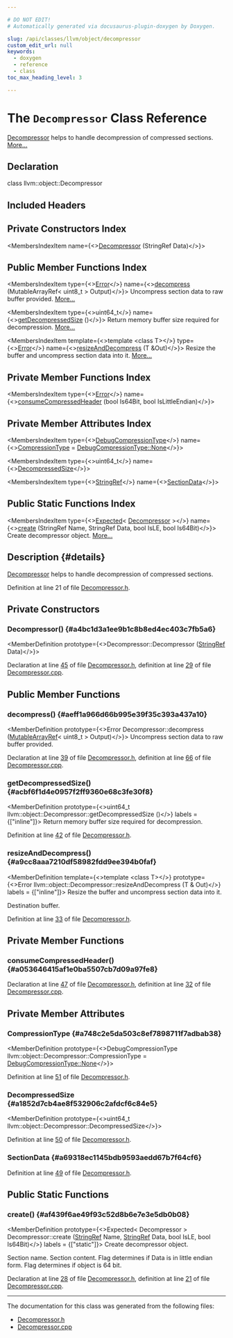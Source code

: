 ```yaml
---

# DO NOT EDIT!
# Automatically generated via docusaurus-plugin-doxygen by Doxygen.

slug: /api/classes/llvm/object/decompressor
custom_edit_url: null
keywords:
  - doxygen
  - reference
  - class
toc_max_heading_level: 3

---
```





# The `Decompressor` Class Reference

<DoxygenPage pluginConfig={pluginConfig}>

<a href="/docs/api/classes/llvm/object/decompressor">Decompressor</a> helps to handle decompression of compressed sections. <a href="#details">More...</a>

## Declaration

<CodeBlock>class llvm::object::Decompressor</CodeBlock>

## Included Headers

<IncludesList>
<IncludesListItem
  filePath="llvm/Object/Decompressor.h"
  permalink="/docs/api/files/include/include/llvm/include/llvm/object/decompressor-h"
  isLocal="true" />
</IncludesList>

## Private Constructors Index

<MembersIndex>

<MembersIndexItem
  name={<><a href="#a4bc1d3a1ee9b1c8b8ed4ec403c7fb5a6">Decompressor</a> (StringRef Data)</>}>
</MembersIndexItem>

</MembersIndex>

## Public Member Functions Index

<MembersIndex>

<MembersIndexItem
  type={<><a href="/docs/api/classes/llvm/error">Error</a></>}
  name={<><a href="#aeff1a966d66b995e39f35c393a437a10">decompress</a> (MutableArrayRef&lt; uint8&#95;t &gt; Output)</>}>
Uncompress section data to raw buffer provided. <a href="#aeff1a966d66b995e39f35c393a437a10">More...</a>
</MembersIndexItem>

<MembersIndexItem
  type={<>uint64&#95;t</>}
  name={<><a href="#acbf6f1d4e0957f2ff9360e68c3fe30f8">getDecompressedSize</a> ()</>}>
Return memory buffer size required for decompression. <a href="#acbf6f1d4e0957f2ff9360e68c3fe30f8">More...</a>
</MembersIndexItem>

<MembersIndexItem
  template={<>template &lt;class T&gt;</>}
  type={<><a href="/docs/api/classes/llvm/error">Error</a></>}
  name={<><a href="#a9cc8aaa7210df58982fdd9ee394b0faf">resizeAndDecompress</a> (T &amp;Out)</>}>
Resize the buffer and uncompress section data into it. <a href="#a9cc8aaa7210df58982fdd9ee394b0faf">More...</a>
</MembersIndexItem>

</MembersIndex>

## Private Member Functions Index

<MembersIndex>

<MembersIndexItem
  type={<><a href="/docs/api/classes/llvm/error">Error</a></>}
  name={<><a href="#a053646415af1e0ba5507cb7d09a97fe8">consumeCompressedHeader</a> (bool Is64Bit, bool IsLittleEndian)</>}>
</MembersIndexItem>

</MembersIndex>

## Private Member Attributes Index

<MembersIndex>

<MembersIndexItem
  type={<><a href="/docs/api/namespaces/llvm/#aa100a124c9d33561b0950011928aae00">DebugCompressionType</a></>}
  name={<><a href="#a748c2e5da503c8ef7898711f7adbab38">CompressionType</a> = <a href="/docs/api/namespaces/llvm/#aa100a124c9d33561b0950011928aae00a6adf97f83acf6453d4a6a4b1070f3754">DebugCompressionType::None</a></>}>
</MembersIndexItem>

<MembersIndexItem
  type={<>uint64&#95;t</>}
  name={<><a href="#a1852d7cb4ae8f532906c2afdcf6c84e5">DecompressedSize</a></>}>
</MembersIndexItem>

<MembersIndexItem
  type={<><a href="/docs/api/classes/llvm/stringref">StringRef</a></>}
  name={<><a href="#a69318ec1145bdb9593aedd67b7f64cf6">SectionData</a></>}>
</MembersIndexItem>

</MembersIndex>

## Public Static Functions Index

<MembersIndex>

<MembersIndexItem
  type={<><a href="/docs/api/classes/llvm/expected">Expected</a>&lt; <a href="/docs/api/classes/llvm/object/decompressor">Decompressor</a> &gt;</>}
  name={<><a href="#af439f6ae49f93c52d8b6e7e3e5db0b08">create</a> (StringRef Name, StringRef Data, bool IsLE, bool Is64Bit)</>}>
Create decompressor object. <a href="#af439f6ae49f93c52d8b6e7e3e5db0b08">More...</a>
</MembersIndexItem>

</MembersIndex>

## Description {#details}

<a href="/docs/api/classes/llvm/object/decompressor">Decompressor</a> helps to handle decompression of compressed sections.

Definition at line 21 of file <a href="/docs/api/files/include/include/llvm/include/llvm/object/decompressor-h">Decompressor.h</a>.

<SectionDefinition>

## Private Constructors

### Decompressor() {#a4bc1d3a1ee9b1c8b8ed4ec403c7fb5a6}

<MemberDefinition
  prototype={<>Decompressor::Decompressor (<a href="/docs/api/classes/llvm/stringref">StringRef</a> Data)</>}>

Declaration at line <a href="/docs/api/files/include/include/llvm/include/llvm/object/decompressor-h/#l00045">45</a> of file <a href="/docs/api/files/include/include/llvm/include/llvm/object/decompressor-h">Decompressor.h</a>, definition at line <a href="/docs/api/files/lib/lib/object/decompressor-cpp/#l00029">29</a> of file <a href="/docs/api/files/lib/lib/object/decompressor-cpp">Decompressor.cpp</a>.
</MemberDefinition>

</SectionDefinition>

<SectionDefinition>

## Public Member Functions

### decompress() {#aeff1a966d66b995e39f35c393a437a10}

<MemberDefinition
  prototype={<>Error Decompressor::decompress (<a href="/docs/api/classes/llvm/mutablearrayref">MutableArrayRef</a>&lt; uint8&#95;t &gt; Output)</>}>
Uncompress section data to raw buffer provided.

Declaration at line <a href="/docs/api/files/include/include/llvm/include/llvm/object/decompressor-h/#l00039">39</a> of file <a href="/docs/api/files/include/include/llvm/include/llvm/object/decompressor-h">Decompressor.h</a>, definition at line <a href="/docs/api/files/lib/lib/object/decompressor-cpp/#l00066">66</a> of file <a href="/docs/api/files/lib/lib/object/decompressor-cpp">Decompressor.cpp</a>.
</MemberDefinition>

### getDecompressedSize() {#acbf6f1d4e0957f2ff9360e68c3fe30f8}

<MemberDefinition
  prototype={<>uint64&#95;t llvm::object::Decompressor::getDecompressedSize ()</>}
  labels = {["inline"]}>
Return memory buffer size required for decompression.

Definition at line <a href="/docs/api/files/include/include/llvm/include/llvm/object/decompressor-h/#l00042">42</a> of file <a href="/docs/api/files/include/include/llvm/include/llvm/object/decompressor-h">Decompressor.h</a>.
</MemberDefinition>

### resizeAndDecompress() {#a9cc8aaa7210df58982fdd9ee394b0faf}

<MemberDefinition
  template={<>template &lt;class T&gt;</>}
  prototype={<>Error llvm::object::Decompressor::resizeAndDecompress (T &amp; Out)</>}
  labels = {["inline"]}>
Resize the buffer and uncompress section data into it.

<ParametersList title="Parameters">
<ParametersListItem name="Out">Destination buffer.</ParametersListItem>
</ParametersList>

Definition at line <a href="/docs/api/files/include/include/llvm/include/llvm/object/decompressor-h/#l00033">33</a> of file <a href="/docs/api/files/include/include/llvm/include/llvm/object/decompressor-h">Decompressor.h</a>.
</MemberDefinition>

</SectionDefinition>

<SectionDefinition>

## Private Member Functions

### consumeCompressedHeader() {#a053646415af1e0ba5507cb7d09a97fe8}

<MemberDefinition
  prototype="Error Decompressor::consumeCompressedHeader (bool Is64Bit, bool IsLittleEndian)">

Declaration at line <a href="/docs/api/files/include/include/llvm/include/llvm/object/decompressor-h/#l00047">47</a> of file <a href="/docs/api/files/include/include/llvm/include/llvm/object/decompressor-h">Decompressor.h</a>, definition at line <a href="/docs/api/files/lib/lib/object/decompressor-cpp/#l00032">32</a> of file <a href="/docs/api/files/lib/lib/object/decompressor-cpp">Decompressor.cpp</a>.
</MemberDefinition>

</SectionDefinition>

<SectionDefinition>

## Private Member Attributes

### CompressionType {#a748c2e5da503c8ef7898711f7adbab38}

<MemberDefinition
  prototype={<>DebugCompressionType llvm::object::Decompressor::CompressionType = <a href="/docs/api/namespaces/llvm/#aa100a124c9d33561b0950011928aae00a6adf97f83acf6453d4a6a4b1070f3754">DebugCompressionType::None</a></>}>

Definition at line <a href="/docs/api/files/include/include/llvm/include/llvm/object/decompressor-h/#l00051">51</a> of file <a href="/docs/api/files/include/include/llvm/include/llvm/object/decompressor-h">Decompressor.h</a>.
</MemberDefinition>

### DecompressedSize {#a1852d7cb4ae8f532906c2afdcf6c84e5}

<MemberDefinition
  prototype={<>uint64&#95;t llvm::object::Decompressor::DecompressedSize</>}>

Definition at line <a href="/docs/api/files/include/include/llvm/include/llvm/object/decompressor-h/#l00050">50</a> of file <a href="/docs/api/files/include/include/llvm/include/llvm/object/decompressor-h">Decompressor.h</a>.
</MemberDefinition>

### SectionData {#a69318ec1145bdb9593aedd67b7f64cf6}

<MemberDefinition
  prototype="StringRef llvm::object::Decompressor::SectionData">

Definition at line <a href="/docs/api/files/include/include/llvm/include/llvm/object/decompressor-h/#l00049">49</a> of file <a href="/docs/api/files/include/include/llvm/include/llvm/object/decompressor-h">Decompressor.h</a>.
</MemberDefinition>

</SectionDefinition>

<SectionDefinition>

## Public Static Functions

### create() {#af439f6ae49f93c52d8b6e7e3e5db0b08}

<MemberDefinition
  prototype={<>Expected&lt; Decompressor &gt; Decompressor::create (<a href="/docs/api/classes/llvm/stringref">StringRef</a> Name, <a href="/docs/api/classes/llvm/stringref">StringRef</a> Data, bool IsLE, bool Is64Bit)</>}
  labels = {["static"]}>
Create decompressor object.

<ParametersList title="Parameters">
<ParametersListItem name="Name">Section name.</ParametersListItem>
<ParametersListItem name="Data">Section content.</ParametersListItem>
<ParametersListItem name="IsLE">Flag determines if Data is in little endian form.</ParametersListItem>
<ParametersListItem name="Is64Bit">Flag determines if object is 64 bit.</ParametersListItem>
</ParametersList>

Declaration at line <a href="/docs/api/files/include/include/llvm/include/llvm/object/decompressor-h/#l00028">28</a> of file <a href="/docs/api/files/include/include/llvm/include/llvm/object/decompressor-h">Decompressor.h</a>, definition at line <a href="/docs/api/files/lib/lib/object/decompressor-cpp/#l00021">21</a> of file <a href="/docs/api/files/lib/lib/object/decompressor-cpp">Decompressor.cpp</a>.
</MemberDefinition>

</SectionDefinition>

<hr/>

The documentation for this class was generated from the following files:

<ul>
<li><a href="/docs/api/files/include/include/llvm/include/llvm/object/decompressor-h">Decompressor.h</a></li>
<li><a href="/docs/api/files/lib/lib/object/decompressor-cpp">Decompressor.cpp</a></li>
</ul>

</DoxygenPage>
